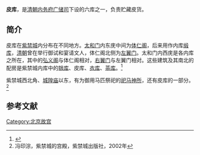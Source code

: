 '''皮库'''，是[[清朝|清朝]][[内务府|内务府]][[广储司|广储司]]下设的六库之一，负责贮藏皮货。

==简介==
皮库在[[紫禁城|紫禁城]]内分布在不同地方。[[太和门|太和门]]内东庑中间为[[体仁阁|体仁阁]]，后来用作内库[[缎库_(北京故宫)|缎库]]，[[清朝|清朝]]曾在举行御试和宴请文人，体仁阁北侧为[[左翼门|左翼门]]。太和门内西庑是各内库之所在，其中的[[弘义阁|弘义阁]]与体仁阁相对，[[右翼门|右翼门]]与左翼门相对。这些建筑及其南北的配房是紫禁城内库中的[[银库_(北京故宫)|银库]]、皮库、[[衣库_(北京故宫)|衣库]]、[[茶库_(北京故宫)|茶库]]。<ref>{{Cite web |url=http://news.artxun.com/rizuo-971-4854536.shtml |title=北京故宫紫禁城宫殿，博宝艺术网，2008-03-24 |access-date=2013-10-15 |archive-url=https://web.archive.org/web/20160305021734/http://news.artxun.com/rizuo-971-4854536.shtml |archive-date=2016-03-05 |dead-url=yes }}</ref>

紫禁城西北角、[[城隍庙_(北京故宫)|城隍庙]]以东，有为御用马匹祭祀的[[祀马神所|祀马神所]]，还有皮库的一部分。<ref>冯印淙，紫禁城的宫殿，紫禁城出版社，2002年</ref>

==参考文献==
{{reflist}}

[[Category:北京故宫|Category:北京故宫]]